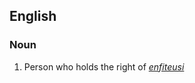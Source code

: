 ==English==

===Noun===
{{it-noun|enfiteut|m|a|i}} {{it-noun|enfiteut|f|a|e}}

# Person who holds the right of ''[[enfiteusi]]''